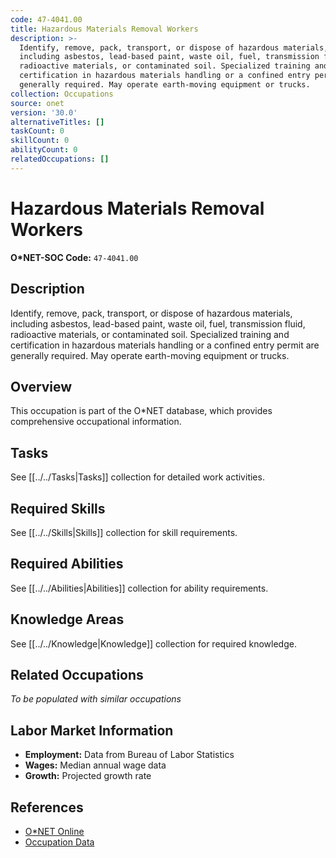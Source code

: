 ```yaml
---
code: 47-4041.00
title: Hazardous Materials Removal Workers
description: >-
  Identify, remove, pack, transport, or dispose of hazardous materials,
  including asbestos, lead-based paint, waste oil, fuel, transmission fluid,
  radioactive materials, or contaminated soil. Specialized training and
  certification in hazardous materials handling or a confined entry permit are
  generally required. May operate earth-moving equipment or trucks.
collection: Occupations
source: onet
version: '30.0'
alternativeTitles: []
taskCount: 0
skillCount: 0
abilityCount: 0
relatedOccupations: []
---
```

# Hazardous Materials Removal Workers

**O*NET-SOC Code:** `47-4041.00`

## Description

Identify, remove, pack, transport, or dispose of hazardous materials, including asbestos, lead-based paint, waste oil, fuel, transmission fluid, radioactive materials, or contaminated soil. Specialized training and certification in hazardous materials handling or a confined entry permit are generally required. May operate earth-moving equipment or trucks.

## Overview

This occupation is part of the O*NET database, which provides comprehensive occupational information.

## Tasks

See [[../../Tasks|Tasks]] collection for detailed work activities.

## Required Skills

See [[../../Skills|Skills]] collection for skill requirements.

## Required Abilities

See [[../../Abilities|Abilities]] collection for ability requirements.

## Knowledge Areas

See [[../../Knowledge|Knowledge]] collection for required knowledge.

## Related Occupations

*To be populated with similar occupations*

## Labor Market Information

- **Employment:** Data from Bureau of Labor Statistics
- **Wages:** Median annual wage data
- **Growth:** Projected growth rate

## References

- [O*NET Online](https://www.onetonline.org/link/summary/47-4041.00)
- [Occupation Data](https://www.onetcenter.org/)
